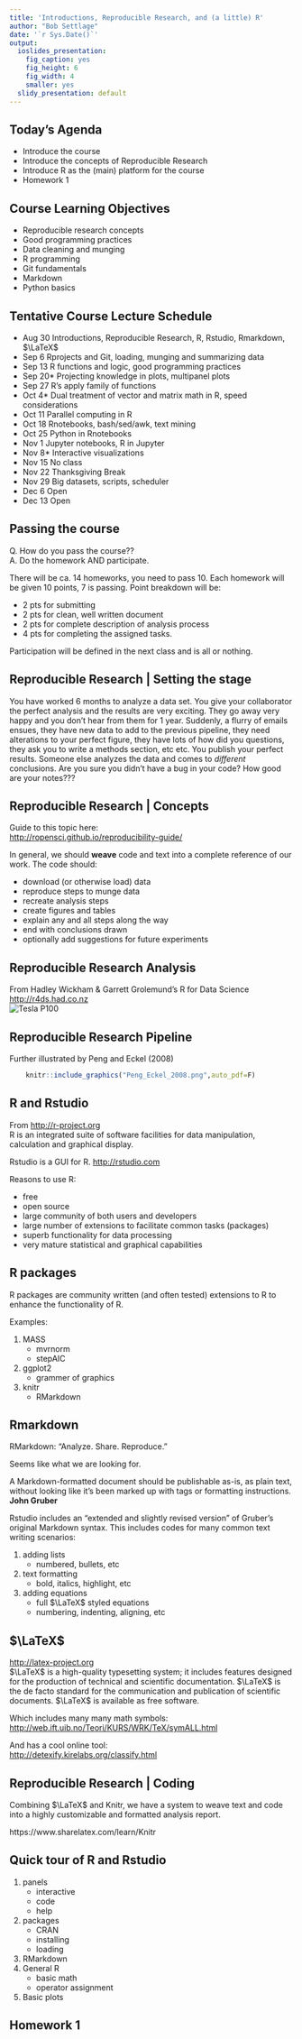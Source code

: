 ```yaml
---
title: 'Introductions, Reproducible Research, and (a little) R'
author: "Bob Settlage"
date: '`r Sys.Date()`'
output:
  ioslides_presentation:
    fig_caption: yes
    fig_height: 6
    fig_width: 4
    smaller: yes
  slidy_presentation: default
---
```


## Today's Agenda

- Introduce the course
- Introduce the concepts of Reproducible Research
- Introduce R as the (main) platform for the course
- Homework 1

## Course Learning Objectives

* Reproducible research concepts
* Good programming practices  
* Data cleaning and munging
* R programming
* Git fundamentals
* Markdown
* Python basics

## Tentative Course Lecture Schedule

- Aug 30  Introductions, Reproducible Research, R, Rstudio, Rmarkdown, $\LaTeX$
- Sep 6   Rprojects and Git, loading, munging and summarizing data
- Sep 13  R functions and logic, good programming practices
- Sep 20*  Projecting knowledge in plots, multipanel plots
- Sep 27  R's apply family of functions
- Oct 4*   Dual treatment of vector and matrix math in R, speed considerations
- Oct 11  Parallel computing in R
- Oct 18  Rnotebooks, bash/sed/awk, text mining
- Oct 25  Python in Rnotebooks
- Nov 1   Jupyter notebooks, R in Jupyter
- Nov 8*  Interactive visualizations
- Nov 15  No class
- Nov 22  Thanksgiving Break
- Nov 29  Big datasets, scripts, scheduler
- Dec 6   Open
- Dec 13  Open

## Passing the course  

Q. How do you pass the course??  
A. Do the homework AND participate.

There will be ca. 14 homeworks, you need to pass 10.  Each homework will be given 10 points, 7 is passing.  Point breakdown  will be:

- 2 pts for submitting  
- 2 pts for clean, well written document  
- 2 pts for complete description of analysis process  
- 4 pts for completing the assigned tasks.  

Participation will be defined in the next class and is all or nothing.

## Reproducible Research | Setting the stage

You have worked 6 months to analyze a data set.  You give your collaborator the perfect analysis and the results are very exciting.  They go away very happy and you don't hear from them for 1 year.  Suddenly, a flurry of emails ensues, they have new data to add to the previous pipeline, they need alterations to your perfect figure, they have lots of how did you questions, they ask you to write a methods section, etc etc.  You publish your perfect results.  Someone else analyzes the data and comes to *different* conclusions.  Are you sure you didn't have a bug in your code?  How good are your notes???

## Reproducible Research | Concepts

Guide to this topic here:  
<http://ropensci.github.io/reproducibility-guide/>

In general, we should **weave** code and text into a complete reference of our work.  The code should:

- download (or otherwise load) data
- reproduce steps to munge data
- recreate analysis steps
- create figures and tables
- explain any and all steps along the way
- end with conclusions drawn
- optionally add suggestions for future experiments

## Reproducible Research Analysis

From Hadley Wickham & Garrett Grolemund's R for Data Science 
<http://r4ds.had.co.nz>  
![Tesla P100](data-science-pipeline.png)  

## Reproducible Research Pipeline 

Further illustrated by Peng and Eckel (2008)  
```r
    knitr::include_graphics("Peng_Eckel_2008.png",auto_pdf=F)
```

## R and Rstudio

From <http://r-project.org>  
R is an integrated suite of software facilities for data manipulation, calculation and graphical display. 

Rstudio is a GUI for R.  <http://rstudio.com>

Reasons to use R:  

* free  
* open source  
* large community of both users and developers  
* large number of extensions to facilitate common tasks (packages)  
* superb functionality for data processing
* very mature statistical and graphical capabilities

## R packages
R packages are community written (and often tested) extensions to R to enhance the functionality of R.  

Examples:  

1. MASS  
    + mvrnorm  
    + stepAIC  
2. ggplot2  
    + grammer of graphics  
3. knitr  
    + RMarkdown  

## Rmarkdown  

RMarkdown:  "Analyze. Share. Reproduce."

Seems like what we are looking for.  

A Markdown-formatted document should be publishable as-is, as plain text, without looking like it’s been marked up with tags or formatting instructions.
__John Gruber__

Rstudio includes an "extended and slightly revised version" of Gruber's original Markdown syntax. This includes codes for many common text writing scenarios:

1. adding lists  
    + numbered, bullets, etc  
2. text formatting  
    + bold, italics, highlight, etc  
3. adding equations  
    + full $\LaTeX$ styled equations  
    + numbering, indenting, aligning, etc  


## $\LaTeX$  

<http://latex-project.org>  
$\LaTeX$ is a high-quality typesetting system; it includes features designed for the production of technical and scientific documentation. $\LaTeX$ is the de facto standard for the communication and publication of scientific documents. $\LaTeX$ is available as free software.

Which includes many many math symbols:  
<http://web.ift.uib.no/Teori/KURS/WRK/TeX/symALL.html>

And has a cool online tool:  
<http://detexify.kirelabs.org/classify.html>

## Reproducible Research | Coding

Combining $\LaTeX$ and Knitr, we have a system to weave text and code into a highly customizable and formatted analysis report.

https://www.sharelatex.com/learn/Knitr

## Quick tour of R and Rstudio
1. panels
    + interactive
    + code
    + help
2. packages
    + CRAN
    + installing
    + loading
3. RMarkdown
4. General R  
    + basic math
    + operator assignment  
5. Basic plots
    
## Homework 1
